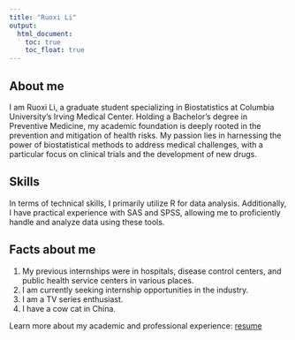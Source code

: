 ```yaml
---
title: "Ruoxi Li"
output: 
  html_document:
    toc: true
    toc_float: true
---
```


## About me

I am Ruoxi Li, a graduate student specializing in Biostatistics at Columbia University's Irving Medical Center. Holding a Bachelor's degree in Preventive Medicine, my academic foundation is deeply rooted in the prevention and mitigation of health risks. My passion lies in harnessing the power of biostatistical methods to address medical challenges, with a particular focus on clinical trials and the development of new drugs.

## Skills

In terms of technical skills, I primarily utilize R for data analysis. Additionally, I have practical experience with SAS and SPSS, allowing me to proficiently handle and analyze data using these tools.

## Facts about me

1. My previous internships were in hospitals, disease control centers, and public health service centers in various places.
2. I am currently seeking internship opportunities in the industry.
3. I am a TV series enthusiast.
4. I have a cow cat in China.

Learn more about my academic and professional experience: [resume](resume.html)


